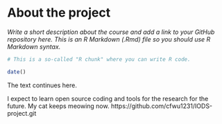 
# About the project

*Write a short description about the course and add a link to your GitHub repository here. This is an R Markdown (.Rmd) file so you should use R Markdown syntax.*

```r
# This is a so-called "R chunk" where you can write R code.

date()

```
The text continues here.

I expect to learn open source coding and tools for the research for the future.
My cat keeps meowing now.
https://github.com/cfwu1231/IODS-project.git

